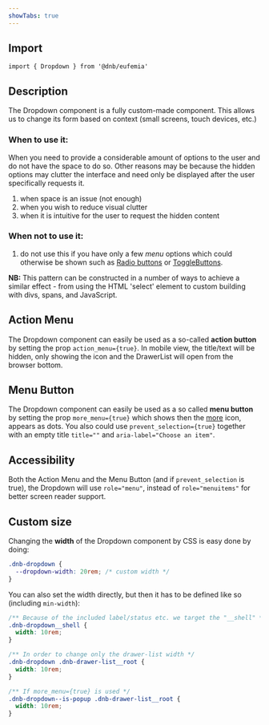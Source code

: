 ```yaml
---
showTabs: true
---
```


## Import

```tsx
import { Dropdown } from '@dnb/eufemia'
```

## Description

The Dropdown component is a fully custom-made component. This allows us to change its form based on context (small screens, touch devices, etc.)

### When to use it:

When you need to provide a considerable amount of options to the user and do not have the space to do so. Other reasons may be because the hidden options may clutter the interface and need only be displayed after the user specifically requests it.

1. when space is an issue (not enough)
1. when you wish to reduce visual clutter
1. when it is intuitive for the user to request the hidden content

### When not to use it:

1. do not use this if you have only a few _menu_ options which could otherwise be shown such as [Radio buttons](/uilib/components/radio) or [ToggleButtons](/uilib/components/toggle-button).

**NB:** This pattern can be constructed in a number of ways to achieve a similar effect - from using the HTML 'select' element to custom building with divs, spans, and JavaScript.

## Action Menu

The Dropdown component can easily be used as a so-called **action button** by setting the prop `action_menu={true}`. In mobile view, the title/text will be hidden, only showing the icon and the DrawerList will open from the browser bottom.

## Menu Button

The Dropdown component can easily be used as a so called **menu button** by setting the prop `more_menu={true}` which shows then the [more](/icons/primary#icon-more) icon, appears as dots. You also could use `prevent_selection={true}` together with an empty title `title=""` and `aria-label="Choose an item"`.

## Accessibility

Both the Action Menu and the Menu Button (and if `prevent_selection` is true), the Dropdown will use `role="menu"`, instead of `role="menuitems"` for better screen reader support.

## Custom size

Changing the **width** of the Dropdown component by CSS is easy done by doing:

```css
.dnb-dropdown {
  --dropdown-width: 20rem; /* custom width */
}
```

You can also set the width directly, but then it has to be defined like so (including `min-width`):

```css
/** Because of the included label/status etc. we target the "__shell" */
.dnb-dropdown__shell {
  width: 10rem;
}

/** In order to change only the drawer-list width */
.dnb-dropdown .dnb-drawer-list__root {
  width: 10rem;
}

/** If more_menu={true} is used */
.dnb-dropdown--is-popup .dnb-drawer-list__root {
  width: 10rem;
}
```
